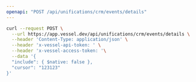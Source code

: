 ```yaml
---
openapi: "POST /api/unifications/crm/events/details"
---
```


<RequestExample>

```bash Request
curl --request POST \
  --url https://app.vessel.dev/api/unifications/crm/events/details \
  --header 'Content-Type: application/json' \
  --header 'x-vessel-api-token: ' \
  --header 'x-vessel-access-token: '\
  --data '{
  "include": { $native: false },
  "cursor": "123123"
}'
```

</RequestExample>

